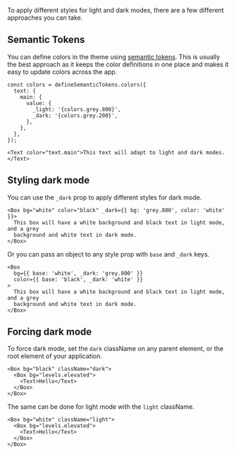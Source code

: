 

<Meta title="Guides/Styling/Concepts/Dark Mode" />

<DocsHeader title="Dark Mode" />

To apply different styles for light and dark modes, there are a few different approaches you can take.

## Semantic Tokens

You can define colors in the theme using [semantic tokens](/?path=/docs/guides-theming-concepts-semantic-tokens--docs). This is usually the best approach as it keeps the color definitions in one place and makes it easy to update colors across the app.

```tsx
const colors = defineSemanticTokens.colors({
  text: {
    main: {
      value: {
        _light: '{colors.grey.800}',
        _dark: '{colors.grey.200}',
      },
    },
  },
});
```

```tsx
<Text color="text.main">This text will adapt to light and dark modes.</Text>
```

## Styling dark mode

You can use the `_dark` prop to apply different styles for dark mode.

```tsx
<Box bg="white" color="black" _dark={{ bg: 'grey.800', color: 'white' }}>
  This box will have a white background and black text in light mode, and a grey
  background and white text in dark mode.
</Box>
```

Or you can pass an object to any style prop with `base` and `_dark` keys.

```tsx
<Box
  bg={{ base: 'white', _dark: 'grey.800' }}
  color={{ base: 'black', _dark: 'white' }}
>
  This box will have a white background and black text in light mode, and a grey
  background and white text in dark mode.
</Box>
```

## Forcing dark mode

To force dark mode, set the `dark` className on any parent element, or the root element of your application.

```tsx
<Box bg="black" className="dark">
  <Box bg="levels.elevated">
    <Text>Hello</Text>
  </Box>
</Box>
```

The same can be done for light mode with the `light` className.

```tsx
<Box bg="white" className="light">
  <Box bg="levels.elevated">
    <Text>Hello</Text>
  </Box>
</Box>
```
